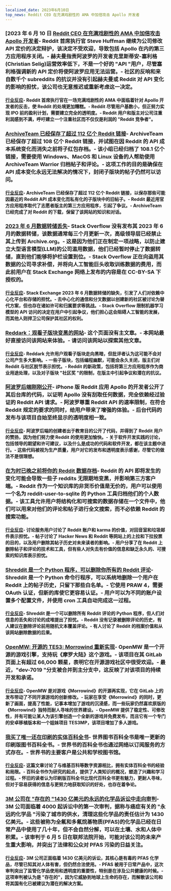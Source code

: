 ```yaml
---
localized_date: 2023年6月10日
top_news: Reddit CEO 在充满戏剧性的 AMA 中加倍攻击 Apollo 开发者
---
```




<CallToAction />

<Steps>

### [2023 年 6 月 10 日 [Reddit CEO 在充满戏剧性的 AMA 中加倍攻击 Apollo 开发者](https://techcrunch.com/2023/06/09/reddit-ceo-doubles-down-on-attack-on-apollo-developer-in-drama-filled-ama/)- Reddit 首席执行官 Steve Huffman 继续为公司修改 API 定价的决定辩护，该决定不受欢迎，导致包括 Apollo 在内的第三方应用程序关闭。- 赫夫曼指责阿波罗的开发者克里斯蒂安-塞利格(Christian Selig)运营效率低下，不是一个好的 "API "用户，尽管塞利格强调新的 API 定价将使阿波罗应用无法运营。- 社区的反响和来自数千个 subreddits 的抗议并没有引起赫夫曼或 Reddit 对 API 变化的影响的担忧，该公司也无意推迟或重新考虑这一决定。

#### [行业反应](http://news.ycombinator.com/item?id=36264232)- Reddit 首席执行官在一场充满戏剧性的 AMA 中面临着针对 Apollo 开发者的反击，使 Reddit 的处境更加糟糕。- Reddit 尽管用户基数小，但正努力实现 IPO 前的盈利计划，需要建立完全的透明度。- Reddit 用户和版主对公司注重利润感到不满，呼吁建立一个注重社区而不仅仅是利润的 "Reddit 竞争者"。

### [ArchiveTeam 已经保存了超过 112 亿个 Reddit 链接](https://old.reddit.com/r/DataHoarder/comments/142l1i0/archiveteam_has_saved_over_108_billion_reddit/)- ArchiveTeam 已经保存了超过 108 亿个 Reddit 链接，并试图在因 Reddit 的 API 成本系统变化而消失之前将子红包存档。- 该小组已经归档了 108.1 亿个链接，需要使用 Windows、MacOS 和 Linux 设备的人帮助使用 ArchiveTeam Warrior 归档帖子和评论。- 这项工作的目的是确保在 API 成本变化永远无法解决的情况下，封闭子版块的帖子仍然可以访问。

#### [行业反应](http://news.ycombinator.com/item?id=36254172)- ArchiveTeam 已经保存了超过 112 亿个 Reddit 链接，以保存那些可能因最近的 Reddit API 成本变化而私有化的子版块中的旧帖子。- Reddit 最近用官方应用程序取代了志愿者版主的第三方应用程序，引起了争议。- ArchiveTeam 已经完成了对 Reddit 的下载，保留了该网站的知识和对话。

### [2023 年 6 月数据转储丢失](https://meta.stackexchange.com/a/390023/6212)- Stack Overflow 没有发布其 2023 年 6 月的数据转储，该数据通常每三个月更新一次，高级领导层已经禁止其上传到 Archive.org。- 这是因为他们正在制定一项战略，以防止建立大型语言模型(LLM)的公司滥用数据，他们已经暂时停止了数据转储，直到他们能够将护栏设置到位。- Stack Overflow 正在向盗用其数据的公司寻求补偿，并将向人工智能巨头收取训练数据的费用，而此前用户在 Stack Exchange 网络上发布的内容是在 CC-BY-SA 下授权的。

#### [行业反应](http://news.ycombinator.com/item?id=36257523)- Stack Exchange 2023 年 6 月数据转储的缺失，引发了人们对依赖中心化平台和存储的担忧。- 去中心化的通信和分叉数据以创建新的社区被讨论为替代方案，但也存在诸如许可和归属要求等挑战。- Stack Overflow 限制机器学习模型的 API 访问的决定在用户中引起争议，他们担心这会阻碍人工智能的发展，而其他人则捍卫公司保护其社区的权利。

### [Reddark：观看子版块变黑的网站](https://reddark.netlify.app/)- 这个页面没有主文章。- 本网站最好直接访问该网站来体验。- 请访问该网站以探索其他文章。

#### [行业反应](http://news.ycombinator.com/item?id=36254086)- Reddark 允许用户观看子版块走向黑暗，但批评者认为这可能不会对公司产生多大影响。- 一些子版块，包括编程幽默，可能会永久关闭，版主们对 Reddit 与社区脱节表示担忧。- Reddit 的新政策，包括将第三方应用程序作为商业用途处理，以及对子版块 "社区奖 "的限制，在版主中引起争议和潜在的抗议。

### [阿波罗后端刚刚公开](https://old.reddit.com/r/apolloapp/comments/144l6se/apollo_backend_just_made_public_the_goal_of/)- iPhone 版 Reddit 应用 Apollo 的开发者公开了其后台库的代码，以证明 Apollo 没有刮取任何数据，完全依赖经过验证的 Reddit API 请求。- 阿波罗尊重 Reddit API 的速率限制，在符合 Reddit 规定的要求的同时，给用户带来了增强的体验。- 后台代码的发布与该项目自始至终显示的透明度相一致。

#### [行业反应](http://news.ycombinator.com/item?id=36256167)- 阿波罗后端的创建者出于教育目的公开了代码，并得到了 Reddit 用户的赞扬，因为他们努力使 Reddit 的使用更加愉快。- 关于软件开发实践的讨论，包括领导的期望和许可建议，以及什么是成功的代码和软件开发，都在该主题中进行。- 这些代码被视为生产质量，用户对它的发布和透明度表示感谢，尽管它的做法不是很理想。

### [在为时已晚之前将你的 Reddit 数据存档](https://xavd.id/blog/post/archive-your-reddit-data/)- Reddit 的 API 即将发生的变化可能会导致一些子 reddits 无限期地变黑，并影响第三方客户端。- Reddit 作为一个知识库的非货币价值是无价的，用户可以使用一个名为 reddit-user-to-sqlite 的 Python 工具归档他们的个人数据。- 该工具允许用户将结构化和可搜索的数据存储在一个文件中，他们可以用来对他们的评论和帖子进行全文搜索，而不必依赖 Reddit 的搜索功能。

#### [行业反应](http://news.ycombinator.com/item?id=36259930)- 讨论服务用户讨论了 Reddit 账户和 karma 的价值，对回音室和垃圾邮件表示担忧。- 帖子讨论了 Hacker News 和 Reddit 等网站上的上拉和下拉投票的目的，以及用户删除其帖子历史对未来读者的影响。- 用户分享了在 Reddit 上删除帖子和评论的技术和工具，但有些人对失去有价值的信息和缺乏永久的、可搜索的知识库表示担忧。

### [Shreddit 是一个 Python 程序，可以删除你所有的 Reddit 评论](https://github.com/x89/Shreddit)- Shreddit 是一个 Python 命令行程序，可以系统地删除一个用户在 Reddit 上的帖子历史，只留下那些白名单。- 它使用 PRAW 4，需要 OAuth 认证，但新的库使它更容易认证。- 用户可以为不同的账户设置多个配置文件，并使用 cron 工具自动完成这一过程。

#### [行业反应](http://news.ycombinator.com/item?id=36257981)- Shreddit 是一个可以删除所有 Reddit 评论的 Python 程序，但人们对信息的丢失和讨论的成堆提出了担忧。- Reddit 没有记录被删除评论的历史，有人建议在删除评论前用随机文本覆盖评论。- 有人讨论了 Reddit 的档案价值和从该网站删除数据的后果。

### [OpenMW: 开源的 TES3: Morrowind 重新实现](https://gitlab.com/OpenMW/openmw)- OpenMW 是一个开源的游戏引擎，支持玩《摩罗大陆》这个游戏。- 该项目在其 GitLab 页面上有超过 66,000 颗星，表明它在开源游戏社区中很受欢迎。- 最近，"dev-7019 "分支被合并到主分支中，这反映了对该项目的持续开发和承诺。

#### [行业反应](http://news.ycombinator.com/item?id=36257963)- OpenMW 是对游戏《Morrowind》的开源再实现，它在 GitLab 上的发布带动了不同开源游戏的创新修改。- 玩家在享受《Morrowind》的同时，更新了画面，提高了性能，记事本增加了游戏的沉浸感，而一些玩家仍然喜欢原版的《Morrowind》独特而耐人寻味的世界建设。- OpenMW 提供了稳定性、可修改性，并有可能让某人为该引擎创造一个全新的游戏并免费发布，而且它有一个专门的安卓移植版本和一个姐妹项目 TES3MP，该项目增加了多人游戏。

### [我买了唯一还在印刷的实体百科全书](https://arstechnica.com/culture/2023/06/rejoice-its-2023-and-you-can-still-buy-a-22-volume-paper-encyclopedia/)- 世界图书百科全书是唯一更新的印刷版图书百科全书。- 世界书的百科全书也通过网络以订阅服务的方式存在。- 世界书的主要客户是公共和学校图书馆。

#### [行业反应](http://news.ycombinator.com/item?id=36256985)- 这篇文章讨论了与维基百科等数字资源相比，拥有实体百科全书的经验和局限。- 百科全书作为研究的起点，提供了人类知识的概况，塑造了兴趣和学习过程。- 怀旧的读者认为印刷版百科全书比现代百科全书更有魅力，更耐人寻味，但对于容易获得的信息与更努力地获取知识的好处，也存在着争论。

### [3M 公司在 "存在的 "1430 亿美元的永远的化学品诉讼中走向审判](https://www.bloomberg.com/news/articles/2023-06-02/3m-heads-to-trial-in-existential-143-billion-pfas-litigation)- 3M 公司面临着 4000 起诉讼中的第一次审判，据称与癌症有关的 "永远的化学品 "污染了城市的供水，清理这些化学品的责任估计为 1430 亿美元。- 这些被称为全氟和多氟烷基物质(PFAS)的化学品已经在日常产品中使用了几十年，但不会自然分解，可以在土壤、水和人体中积累。- 该审判于 6 月 5 日在联邦法院开始，可能对该公司的未来产生重大影响，并突出了法律和公众对 PFAS 污染的日益关注。

#### [行业反应](http://news.ycombinator.com/item?id=36259163)- 3M 公司正面临着 1430 亿美元的诉讼，其核心是有毒的 PFAS 化学品，尽管已知其对人体有害，但仍然合法使用。- PFAS 被用于日常产品中，这次审判突出了监管化学品使用和透明度的重要性，特别是在涉及公共健康的时候。- 这项审判被认为是 "存在的"，因为它威胁到地球上生命的存在，而解散该公司和将其国有化已被建议为潜在的解决方案。

  </Steps>

